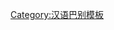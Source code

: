 {{User language-2|cmn-bjgh|該用戶能以'''[[:Category:cmn-bjgh-2 使用者|一般]]'''的'''[[:Category:cmn-bjgh 使用者|北京官话]]'''進行交流。|北京官話|12|9}}<noinclude>[[Category:汉语巴别模板]]</noinclude>